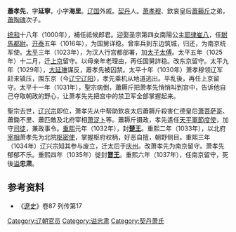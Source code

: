 '''蕭孝先'''，字'''延寧'''，小字'''海里'''。[[辽国|辽国]]外戚。[[契丹|契丹]]人。[[萧孝穆|萧孝穆]]、欽哀皇后[[蕭耨斤|蕭耨斤]]之弟，[[蕭陶瑰|蕭陶瑰]]次子。

[[统和|统和]]十八年（1000年），補任祗候郎君。迎娶圣宗第四女南陽公主[[耶律崔八|耶律崔八]]，任[[駙馬都尉|駙馬都尉]]。[[開泰_(遼)|开泰]]五年（1016年），为国舅详稳。曾率兵到东边筑城，归还，为南京统军使。[[太平_(辽朝)|太平]]三年（1023年），为汉人行宫都部署，加[[太子太傅|太子太傅]]。太平五年（1025年）十二月，迁[[上京|上京]]留守。以母亲年老理由，再任国舅詳稳。改东京留守。太平九年（1029年），[[大延琳|大延琳]]谋反，蕭孝先被囚禁。太平十年（1030年）萧孝穆领辽军赶来镇压，围东京（今[[辽宁|辽宁]][[辽阳|辽阳]]），孝先乘机从地道逃出。平乱後，再任上京留守。太平十一年（1031年），聖宗病倒，蕭耨斤把萧孝先悄悄叫到宫中，告诉他自己夺取朝政的野心，让萧孝先先把宫中的禁卫军全部掌握起来。

聖宗去世，[[辽兴宗|辽兴宗]]即位，萧孝先从中帮助欽哀太后蕭耨斤殺害仁德皇后[[萧菩萨哥|萧菩萨哥]]、蕭鋤不里、蕭匹敵及北府宰相[[萧浞卜|萧浞卜]]等。蕭耨斤摄政，孝先遙任[[天平軍節度使|天平軍節度使]]，加守[[司徒|司徒]]，兼政事令。[[重熙|重熙]]元年（1032年），封'''[[楚王|楚王]]'''。重熙二年（1033年），以北府[[宰相|宰相]]萧孝先为北院[[枢密使|枢密使]]，掌握枢府权柄，好恶自擅，朝野侧目。重熙三年（1034年）辽兴宗知其参与废立，迁太后于[[庆州|庆州]]。改萧孝先为南京留守。萧孝先郁郁不乐。重熙四年（1035年）徙封'''[[晋王|晋王]]'''。重熙六年（1037年），任南京留守，死後[[谥|谥]]'''忠肃'''。

== 参考资料 ==
*《[[遼史|遼史]]》卷87 列传第17

{{DEFAULTSORT:Xiao}}
[[Category:辽朝官员|Category:辽朝官员]]
[[Category:谥忠肃|Category:谥忠肃]]
[[Category:契丹萧氏|Category:契丹萧氏]]